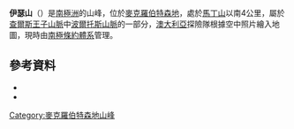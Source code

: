 {{coord|70|29|S|65|50|E|source:GNIS|display=title}}

'''伊瑟山'''（{{lang-en|Mount Eather}}）是[[南極洲|南極洲]]的山峰，位於[[麥克羅伯特森地|麥克羅伯特森地]]，處於[[馬丁山_(麥克羅伯特森地)|馬丁山]]以南4公里，屬於[[查爾斯王子山脈|查爾斯王子山脈]]中[[波爾托斯山脈|波爾托斯山脈]]的一部分，[[澳大利亞|澳大利亞]]探險隊根據空中照片繪入地圖，現時由[[南極條約體系|南極條約體系]]管理。

==參考資料==
*{{cite gnis | type = antarid | id = 4275| name = Eather, Mount | accessdate = 2012-02-23}}
*{{usgs-gazetteer|id=4275|name=Eather, Mount}}

{{DEFAULTSORT:Mount Eather}}
[[Category:麥克羅伯特森地山峰|Category:麥克羅伯特森地山峰]]


{{MacRobertsonLand-geo-stub}}